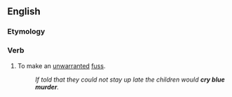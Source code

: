 ==English==

===Etymology===
{{rfe|en}}

===Verb===
{{en-verb|cries blue murder|crying blue murder|cried blue murder|cried blue murder}}

# To make an [[unwarranted]] [[fuss]].
#: ''If told that they could not stay up late the children would '''cry blue murder'''.''